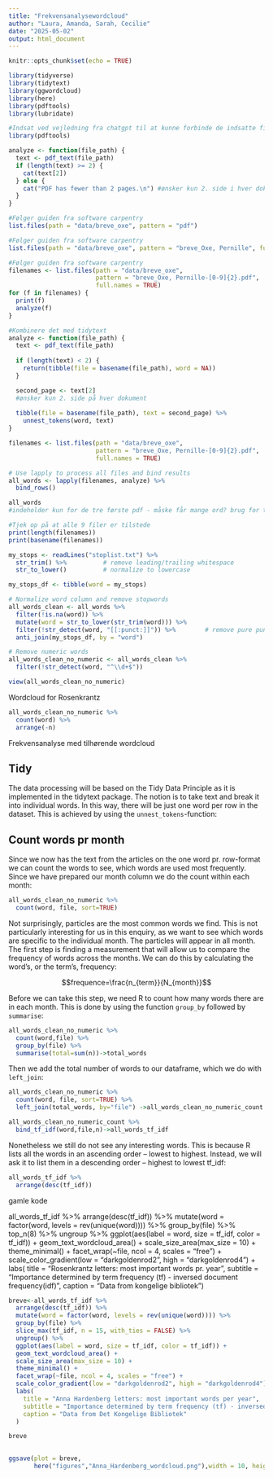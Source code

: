 ---
title: "Frekvensanalysewordcloud"
author: "Laura, Amanda, Sarah, Cecilie"
date: "2025-05-02"
output: html_document
---

```{r setup, include=FALSE}
knitr::opts_chunk$set(echo = TRUE)
```
```{r}
library(tidyverse)
library(tidytext)
library(ggwordcloud)
library(here)
library(pdftools)
library(lubridate)
```


```{r}

#Indsat ved vejledning fra chatgpt til at kunne forbinde de indsatte filer til at kunne anvende funktionen "analyze()"
library(pdftools)

analyze <- function(file_path) {
  text <- pdf_text(file_path)
  if (length(text) >= 2) {
    cat(text[2])
  } else {
    cat("PDF has fewer than 2 pages.\n") #ønsker kun 2. side i hver dokument
  }
}
```



```{r}
#Følger guiden fra software carpentry 
list.files(path = "data/breve_oxe", pattern = "pdf")
```
```{r}
#Følger guiden fra software carpentry 
list.files(path = "data/breve_oxe", pattern = "breve_Oxe, Pernille", full.names = TRUE)
```
```{r}
#Følger guiden fra software carpentry 
filenames <- list.files(path = "data/breve_oxe",  
                        pattern = "breve_Oxe, Pernille-[0-9]{2}.pdf",
                        full.names = TRUE)
for (f in filenames) {
  print(f)
  analyze(f)
}
```


```{r}
#Kombinere det med tidytext
analyze <- function(file_path) {
  text <- pdf_text(file_path)
  
  if (length(text) < 2) {
    return(tibble(file = basename(file_path), word = NA))
  }

  second_page <- text[2]
  #ønsker kun 2. side på hver dokument
  
  tibble(file = basename(file_path), text = second_page) %>%
    unnest_tokens(word, text)
}
```


```{r}
filenames <- list.files(path = "data/breve_oxe",  
                        pattern = "breve_Oxe, Pernille-[0-9]{2}.pdf",
                        full.names = TRUE)

# Use lapply to process all files and bind results
all_words <- lapply(filenames, analyze) %>%
  bind_rows()
```

```{r}
all_words
#indeholder kun for de tre første pdf - måske får mange ord? brug for troubleshooting
```
```{r}
#Tjek op på at alle 9 filer er tilstede 
print(length(filenames)) 
print(basename(filenames))
```

```{r fjerner stopord}


my_stops <- readLines("stoplist.txt") %>%
  str_trim() %>%          # remove leading/trailing whitespace
  str_to_lower()          # normalize to lowercase

my_stops_df <- tibble(word = my_stops)

# Normalize word column and remove stopwords
all_words_clean <- all_words %>%
  filter(!is.na(word)) %>%
  mutate(word = str_to_lower(str_trim(word))) %>%
  filter(!str_detect(word, "[[:punct:]]")) %>%        # remove pure punctuation
  anti_join(my_stops_df, by = "word")

# Remove numeric words
all_words_clean_no_numeric <- all_words_clean %>% 
  filter(!str_detect(word, "^\\d+$"))


```

```{r}
view(all_words_clean_no_numeric)
```


Wordcloud for Rosenkrantz

```{r Count words}

all_words_clean_no_numeric %>% 
  count(word) %>% 
  arrange(-n)


```

Frekvensanalyse med tilhørende wordcloud


## Tidy
The data processing will be based on the Tidy Data Principle as it is implemented in the tidytext package. The notion is to take text and break it into individual words. In this way, there will be just one word per row in the dataset. This is achieved by using the `unnest_tokens`-function:


## Count words pr month
Since we now has the text from the articles on the one word pr. row-format we can count the words to see, which words are used most frequently. Since we have prepared our month column we do the count within each month: 
```{r}

all_words_clean_no_numeric %>% 
  count(word, file, sort=TRUE)

```
Not surprisingly, particles are the most common words we find. This is not particularly interesting for us in this enquiry, as we want to see which words are specific to the individual month. The particles will appear in all month. The first step is finding a measurement that will allow us to compare the frequency of words across the months. We can do this by calculating the word’s, or the term’s, frequency: 

$$frequence=\frac{n_{term}}{N_{month}}$$

Before we can take this step, we need R to count how many words there are in each month. This is done by using the function `group_by` followed by `summarise`:
```{r}

all_words_clean_no_numeric %>% 
  count(word,file) %>% 
  group_by(file) %>% 
  summarise(total=sum(n))->total_words

```

Then we add the total number of words to our dataframe, which we do with `left_join`:

```{r}

all_words_clean_no_numeric %>% 
  count(word, file, sort=TRUE) %>% 
  left_join(total_words, by="file") ->all_words_clean_no_numeric_count

```





```{r}

all_words_clean_no_numeric_count %>% 
  bind_tf_idf(word,file,n)->all_words_tf_idf

```
Nonetheless we still do not see any interesting words. This is because R lists all the words in an ascending order – lowest to highest. Instead, we will ask it to list them in a descending order – highest to lowest tf_idf:

```{r}
all_words_tf_idf %>% 
  arrange(desc(tf_idf))


```
gamle kode

all_words_tf_idf %>%
  arrange(desc(tf_idf)) %>%
  mutate(word = factor(word, levels = rev(unique(word)))) %>% 
  group_by(file) %>% 
  top_n(8) %>% 
  ungroup %>%
  ggplot(aes(label = word, size = tf_idf, color = tf_idf)) +
  geom_text_wordcloud_area() +
  scale_size_area(max_size = 10) +
  theme_minimal() +
  facet_wrap(~file, ncol = 4, scales = "free") +
  scale_color_gradient(low = "darkgoldenrod2", high = "darkgoldenrod4") +
  labs(
      title = "Rosenkrantz letters: most important words pr. year",
       subtitle = "Importance determined by term frequency (tf) - inversed document frequency(idf)",
      caption = "Data from kongelige bibliotek")




```{r}
breve<-all_words_tf_idf %>%
  arrange(desc(tf_idf)) %>%
  mutate(word = factor(word, levels = rev(unique(word)))) %>%
  group_by(file) %>%
  slice_max(tf_idf, n = 15, with_ties = FALSE) %>%
  ungroup() %>%
  ggplot(aes(label = word, size = tf_idf, color = tf_idf)) +
  geom_text_wordcloud_area() +
  scale_size_area(max_size = 10) +
  theme_minimal() +
  facet_wrap(~file, ncol = 4, scales = "free") +
  scale_color_gradient(low = "darkgoldenrod2", high = "darkgoldenrod4") +
  labs(
    title = "Anna Hardenberg letters: most important words per year",
    subtitle = "Importance determined by term frequency (tf) - inversed document frequency (idf)",
    caption = "Data from Det Kongelige Bibliotek"
  )

breve
  
```

```{r}
ggsave(plot = breve, 
       here("figures","Anna_Hardenberg_wordcloud.png"),width = 10, height = 6, dpi = 300)
```










